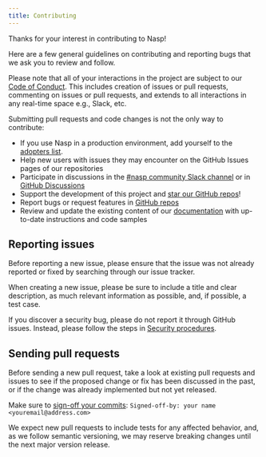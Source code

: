 ```yaml
---
title: Contributing
---
```


Thanks for your interest in contributing to Nasp!

Here are a few general guidelines on contributing and reporting bugs that we ask you to review and follow.

Please note that all of your interactions in the project are subject to our [Code of Conduct](/docs/code-of-conduct). This
includes creation of issues or pull requests, commenting on issues or pull requests, and extends to all interactions in
any real-time space e.g., Slack, etc.

Submitting pull requests and code changes is not the only way to contribute:

- If you use Nasp in a production environment, add yourself to the [adopters list](https://github.com/naspio/nasp/blob/master/ADOPTERS.md).
- Help new users with issues they may encounter on the GitHub Issues pages of our repositories
- Participate in discussions in the [#nasp community Slack channel](https://outshift.com/slack) or in [GitHub Discussions](https://github.com/orgs/naspio/discussions)
- Support the development of this project and [star our GitHub repos](https://github.com/naspio)!
- Report bugs or request features in [GitHub repos](https://github.com/naspio)
- Review and update the existing content of our [documentation](https://nasp.io/docs) with up-to-date instructions and code samples

## Reporting issues

Before reporting a new issue, please ensure that the issue was not already reported or fixed by searching through our issue tracker.

When creating a new issue, please be sure to include a title and clear description, as much relevant information as possible, and, if possible, a test case.

If you discover a security bug, please do not report it through GitHub issues. Instead, please follow the steps in [Security procedures](https://naspio.docs/security).

## Sending pull requests

Before sending a new pull request, take a look at existing pull requests and issues to see if the proposed change or fix
has been discussed in the past, or if the change was already implemented but not yet released.

Make sure to [sign-off your commits](https://git-scm.com/docs/git-commit#Documentation/git-commit.txt---signoff): `Signed-off-by: your name <youremail@address.com>`

We expect new pull requests to include tests for any affected behavior, and, as we follow semantic versioning, we may
reserve breaking changes until the next major version release.
